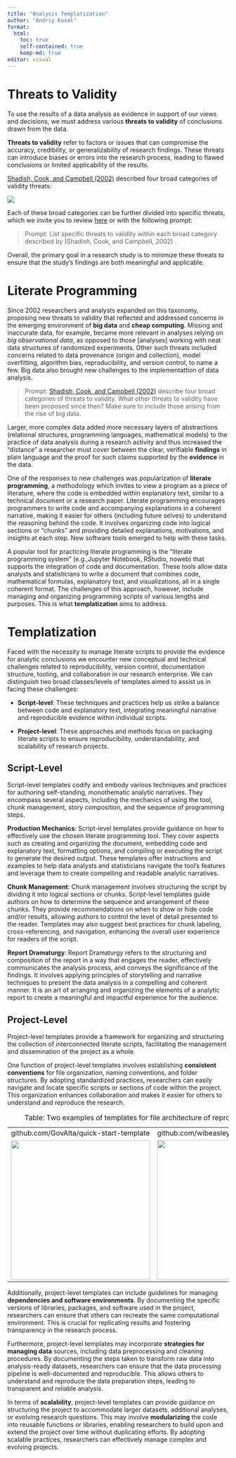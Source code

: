 ```yaml
---
title: "Analysis Templatization"
author: "Andriy Koval"
format:
  html:
    toc: true
    self-contained: true
    keep-md: true
editor: visual
---
```


# Threats to Validity

To use the results of a data analysis as evidence in support of our views and decisions, we must address various **threats to validity** of conclusions drawn from the data.

**Threats to validity** refer to factors or issues that can compromise the accuracy, credibility, or generalizability of research findings. These threats can introduce biases or errors into the research process, leading to flawed conclusions or limited applicability of the results.

[Shadish, Cook, and Campbell (2002)](https://psycnet.apa.org/record/2002-17373-000) described four broad categories of validity threats:

[![](https://mermaid.ink/img/pako:eNqVksFu2zAMhl-F4K52YDmO42jAgK0NsAIdNsxFDpt3ECymEWpLniUj8YK8e2UHzepgh_UmkT__j6R0xNJIQo6PrWh2cP-90ACbnwVuRKWkcn2Bv8YQhCEUeKcdtVpU8DftEx_gbij5rKwzbR_AF-G6VjhldAA5VVQOx6nR-vBvo_VgNFLEWAVmCw9kndKPILSEh5aEq0m7AK5UF9BUN8XeGG1d25Xumntz5gpJvzvhCG5pq7R68b6UWT-c0Sb82tB5QPikhJ0ycuczvuPST-cLy6qzg_AKmA_Ae7OHb2ZPbQAbZSoPlvDR2q5uBm87jvXKbVjEC6xS-il3fUUQge_NPBF_F1Mplyw4X8O9km7H4-bwfqpnb9THb9TP_0OPAdbU1kJJ__WOQ32Bbkc1Fcj9UdJWdJV_u0KfvFR0zuS9LpH7R6AAu0b6Vd0q4T9tjXwrKnuJrv2OTXsJNkL_MKZ-fUd-xAPyMFlls5RlabaK50kUpfMAe-RxGs9ixhbJYsXSZLGITwH-GR3YLEujJI5YtMwSlqzY8vQMkuoTnQ?type=png)](https://mermaid.live/edit#pako:eNqVksFu2zAMhl-F4K52YDmO42jAgK0NsAIdNsxFDpt3ECymEWpLniUj8YK8e2UHzepgh_UmkT__j6R0xNJIQo6PrWh2cP-90ACbnwVuRKWkcn2Bv8YQhCEUeKcdtVpU8DftEx_gbij5rKwzbR_AF-G6VjhldAA5VVQOx6nR-vBvo_VgNFLEWAVmCw9kndKPILSEh5aEq0m7AK5UF9BUN8XeGG1d25Xumntz5gpJvzvhCG5pq7R68b6UWT-c0Sb82tB5QPikhJ0ycuczvuPST-cLy6qzg_AKmA_Ae7OHb2ZPbQAbZSoPlvDR2q5uBm87jvXKbVjEC6xS-il3fUUQge_NPBF_F1Mplyw4X8O9km7H4-bwfqpnb9THb9TP_0OPAdbU1kJJ__WOQ32Bbkc1Fcj9UdJWdJV_u0KfvFR0zuS9LpH7R6AAu0b6Vd0q4T9tjXwrKnuJrv2OTXsJNkL_MKZ-fUd-xAPyMFlls5RlabaK50kUpfMAe-RxGs9ixhbJYsXSZLGITwH-GR3YLEujJI5YtMwSlqzY8vQMkuoTnQ)

Each of these broad categories can be further divided into specific threats, which we invite you to review [here](../../analysis/analysis-templatization/threats-to-validity.htm) or with the following prompt:

> Prompt: List specific threats to validity within each broad category described by (Shadish, Cook, and Campbell, 2002) .

Overall, the primary goal in a research study is to minimize these threats to ensure that the study's findings are both meaningful and applicable.

# Literate Programming

Since 2002 researchers and analysts expanded on this taxonomy, proposing new threats to validity that reflected and addressed concerns in the emerging environment of **big data** and **cheap computing**. Missing and inaccurate data, for example, became more relevant in analyses relying on *big observational data*, as opposed to those \[analyses\] working with neat data structures of randomized experiments. Other such threats included concerns related to data provenance (origin and collection), model overfitting, algorithm bias, reproducibility, and version control, to name a few. Big data also brought new challenges to the implementattion of data analysis.

> Prompt: [Shadish, Cook, and Campbell (2002)](https://psycnet.apa.org/record/2002-17373-000) describe four broad categories of threats to validity. What other threats to validity have been proposed since then? Make sure to include those arising from the rise of big data.

Larger, more complex data added more necessary layers of abstractions (relational structures, programming languages, mathematical models) to the practice of data analysis during a research activity and thus increased the "distance" a researcher must cover between the clear, verifiable **findings** in plain language and the proof for such claims supported by the **evidence** in the data.

One of the responses to new challenges was popularization of **literate programming**, a methodology which invites to view a program as a piece of literature, where the code is embedded within explanatory text, similar to a technical document or a research paper. Literate programming encourages programmers to write code and accompanying explanations in a coherent narrative, making it easier for others (including future selves) to understand the reasoning behind the code. It involves organizing code into logical sections or "chunks" and providing detailed explanations, motivations, and insights at each step. New software tools emerged to help with these tasks.

A popular tool for practicing literate programming is the "literate programming system" (e.g.,Jupyter Notebook, RStudio, noweb) that supports the integration of code and documentation. These tools allow data analysts and statisticians to write a document that combines code, mathematical formulas, explanatory text, and visualizations, all in a single coherent format. The challenges of this approach, however, include managing and organizing programming scripts of various lengths and purposes. This is what **templatization** aims to address.

# Templatization

Faced with the necessity to manage literate scripts to provide the evidence for analytic conclusions we encounter new conceptual and technical challenges related to reproducibility, version control, documentation structure, tooling, and collaboration in our research enterprise. We can distinguish two broad classes/levels of templates aimed to assist us in facing these challenges:

-   **Script-level**: These techniques and practices help us strike a balance between code and explanatory text, integrating meaningful narrative and reproducible evidence within individual scripts.

-   **Project-level**: These approaches and methods focus on packaging literate scripts to ensure reproducibility, understandability, and scalability of research projects.

## Script-Level

Script-level templates codify and embody various techniques and practices for authoring self-standing, monothematic analytic narratives. They encompass several aspects, including the mechanics of using the tool, chunk management, story composition, and the sequence of programming steps.

**Production Mechanics**: Script-level templates provide guidance on how to effectively use the chosen literate programming tool. They cover aspects such as creating and organizing the document, embedding code and explanatory text, formatting options, and compiling or executing the script to generate the desired output. These templates offer instructions and examples to help data analysts and statisticians navigate the tool's features and leverage them to create compelling and readable analytic narratives.

**Chunk Management**: Chunk management involves structuring the script by dividing it into logical sections or chunks. Script-level templates guide authors on how to determine the sequence and arrangement of these chunks. They provide recommendations on when to show or hide code and/or results, allowing authors to control the level of detail presented to the reader. Templates may also suggest best practices for chunk labeling, cross-referencing, and navigation, enhancing the overall user experience for readers of the script.

**Report Dramaturgy**: Report Dramaturgy refers to the structuring and composition of the report in a way that engages the reader, effectively communicates the analysis process, and conveys the significance of the findings. It involves applying principles of storytelling and narrative techniques to present the data analysis in a compelling and coherent manner. It is an art of arranging and organizing the elements of a analytic report to create a meaningful and impactful experience for the audience.

## Project-Level

Project-level templates provide a framework for organizing and structuring the collection of interconnected literate scripts, facilitating the management and dissemination of the project as a whole.

One function of project-level templates involves establishing **consistent conventions** for file organization, naming conventions, and folder structures. By adopting standardized practices, researchers can easily navigate and locate specific scripts or sections of code within the project. This organization enhances collaboration and makes it easier for others to understand and reproduce the research.

|                                                                                                                                                                          |                                                       |
|--------------------------------------------------|----------------------|
| github.com/GovAlta/quick-start-template                                                                                                                                  | github.com/wibeasley/RAnalysisSkeleton                |
| [![](images/file-structure-example.png){fig-alt="screen capture of a quick-start-template home directory" width="317"}](https://github.com/GovAlta/quick-start-template) | ![](images/file-structure-example-2.png){width="318"} |

: Table: Two examples of templates for file architecture of reproducible projects

Additionally, project-level templates can include guidelines for managing **dependencies and software environments**. By documenting the specific versions of libraries, packages, and software used in the project, researchers can ensure that others can recreate the same computational environment. This is crucial for replicating results and fostering transparency in the research process.

Furthermore, project-level templates may incorporate **strategies for managing data** sources, including data preprocessing and cleaning procedures. By documenting the steps taken to transform raw data into analysis-ready datasets, researchers can ensure that the data processing pipeline is well-documented and reproducible. This allows others to understand and reproduce the data preparation steps, leading to transparent and reliable analysis.

In terms of **scalability**, project-level templates can provide guidance on structuring the project to accommodate larger datasets, additional analyses, or evolving research questions. This may involve **modularizing** the code into reusable functions or libraries, enabling researchers to build upon and extend the project over time without duplicating efforts. By adopting scalable practices, researchers can effectively manage complex and evolving projects.
